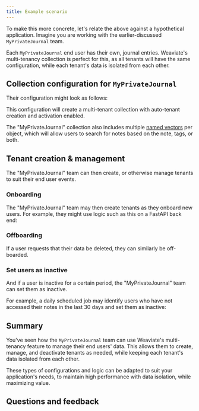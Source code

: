 ```yaml
---
title: Example scenario
---
```



To make this more concrete, let's relate the above against a hypothetical application. Imagine you are working with the earlier-discussed `MyPrivateJournal` team.

Each `MyPrivateJournal` end user has their own, journal entries. Weaviate's multi-tenancy collection is perfect for this, as all tenants will have the same configuration, while each tenant's data is isolated from each other.

## <i class="fa-solid fa-chevron"></i> Collection configuration for `MyPrivateJournal`

Their configuration might look as follows:

<FilteredTextBlock
  text={PyCode}
  startMarker="# MyPrivateJournalMTConfig"
  endMarker="# END MyPrivateJournalMTConfig"
  language="py"
/>

This configuration will create a multi-tenant collection with auto-tenant creation and activation enabled.

The "MyPrivateJournal" collection also includes multiple [named vectors](../named_vectors/index.md) per object, which will allow users to search for notes based on the note, tags, or both.

## <i class="fa-solid fa-chevron"></i> Tenant creation & management

The "MyPrivateJournal" team can then create, or otherwise manage tenants to suit their end user events.

### <i class="fa-solid fa-code"></i> Onboarding

The "MyPrivateJournal" team may then create tenants as they onboard new users. For example, they might use logic such as this on a FastAPI back end:

<FilteredTextBlock
  text={PyCode}
  startMarker="# MyPrivateJournalNewUser"
  endMarker="# END MyPrivateJournalNewUser"
  language="py"
/>

### <i class="fa-solid fa-code"></i> Offboarding

If a user requests that their data be deleted, they can similarly be off-boarded.

<FilteredTextBlock
  text={PyCode}
  startMarker="# MyPrivateJournalOffboardUser"
  endMarker="# END MyPrivateJournalOffboardUser"
  language="py"
/>

### <i class="fa-solid fa-code"></i> Set users as inactive

And if a user is inactive for a certain period, the "MyPrivateJournal" team can set them as inactive.

For example, a daily scheduled job may identify users who have not accessed their notes in the last 30 days and set them as inactive:

<FilteredTextBlock
  text={PyCode}
  startMarker="# MyPrivateJournalSetUsersInactive"
  endMarker="# END MyPrivateJournalSetUsersInactive"
  language="py"
/>

## <i class="fa-solid fa-chevron"></i> Summary

You've seen how the `MyPrivateJournal` team can use Weaviate's multi-tenancy feature to manage their end users' data. This allows them to create, manage, and deactivate tenants as needed, while keeping each tenant's data isolated from each other.

These types of configurations and logic can be adapted to suit your application's needs, to maintain high performance with data isolation, while maximizing value.

## Questions and feedback


<DocsFeedback/>


